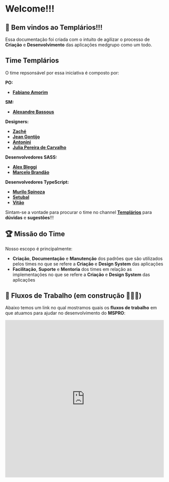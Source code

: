 
<Meta title="General/Welcome" />

# <span>Welcome!!!</span>

## 🚀 Bem vindos ao <span>Templários!!!</span>

Essa documentação foi criada com o intuito de agilizar o processo de **Criação** e **Desenvolvimento** das aplicações medgrupo como um todo.

## Time Templários

O time repsonsável por essa iniciativa é composto por:

**PO:**
- **[Fabiano Amorim](https://medgrupo.slack.com/archives/D0160S5SY6Q)**

**SM:**
- **[Alexandre Bassous](https://medgrupo.slack.com/archives/D0160S5SY6Q)**

**Designers:**
- **[Zaché](https://medgrupo.slack.com/archives/D01G03KRPKP)**
- **[Jean Gontijo](https://medgrupo.slack.com/archives/D023D7NAZDM)**
- **[Antonini](https://medgrupo.slack.com/archives/D01KN4A9Y0L)**
- **[Julia Pereira de Carvalho](https://medgrupo.slack.com/archives/D01LH8QU54M)**

**Desenvolvedores SASS:**
- **[Alex Bleggi](https://medgrupo.slack.com/team/U0149DLT54Y)**
- **[Marcelo Brandão](https://medgrupo.slack.com/archives/D0143LXCA2Y)**

**Desenvolvedores TypeScript:**
- **[Murilo Spinoza](https://medgrupo.slack.com/archives/D013SJ9GJ76)**
- **[Setubal](https://medgrupo.slack.com/archives/D020F05D2DV)**
- **[Vitão](https://medgrupo.slack.com/archives/D014A2EBWV9)**

Sintam-se a vontade para procurar o time no channel **[Templários](https://medgrupo.slack.com/archives/C013J7002G5)** para **dúvidas** e **sugestões**!!!

## 🏆 Missão do Time

Nosso escopo é principalmente:
- **Criação**, **Documentação** e **Manutenção** dos padrões que são utilizados pelos times no que se refere a **Criação** e **Design System** das aplicações
- **Facilitação**, **Suporte** e **Mentoria** dos times em relação as implementações no que se refere a **Criação** e **Design System** das aplicações

## 💪 Fluxos de Trabalho (em construção 🚧🚧🚧)

Abaixo temos um link no qual mostramos quais os **fluxos de trabalho** em que atuamos para ajudar no desenvolvimento do **MSPRO**:

<iframe width="100%" height="500" src="https://miro.com/app/live-embed/o9J_lVcAbrs=/?moveToViewport=61,443,7304,3508" frameBorder="0" scrolling="no" allowFullScreen></iframe>
